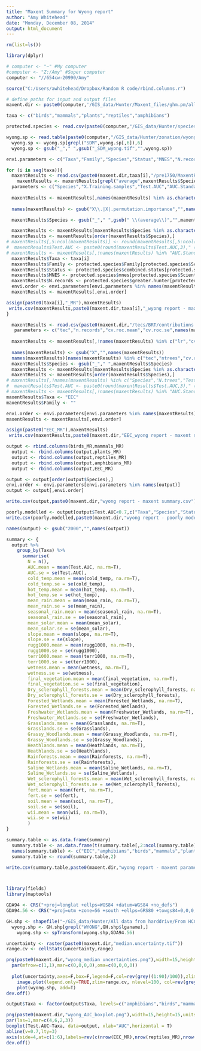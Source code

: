 ```yaml
---
title: "Maxent Summary for Wyong report"
author: "Amy Whitehead"
date: "Monday, December 08, 2014"
output: html_document
---
```



```r
rm(list=ls())

library(dplyr)

# computer <- "~" #My computer
#computer <- "Z:/Amy" #Super computer
computer <- "//654cw-20990/Amy"

source("C:/Users/awhitehead/Dropbox/Random R code/rbind.columns.r")

# define paths for input and output files
maxent.dir <- paste0(computer,'/GIS_data/Hunter/Maxent_files/ghm.pm/all_variables/output/')

taxa <- c("birds","mammals","plants","reptiles","amphibians")

protected.species <- read.csv(paste0(computer,"/GIS_data/Hunter/species point data/IBRA threatened species list.csv"))

wyong.sp <- read.table(paste0(computer,"/GIS_data/Hunter/zonation/wyong/wyong.zonation.w2.spp"),sep="\t")
  wyong.sp <- wyong.sp[grepl("SDM",wyong.sp[,6]),6]
  wyong.sp <- gsub("_"," ",gsub("_SDM_wyong.tif","",wyong.sp))

```


```r
envi.parameters <- c("Taxa","Family","Species","Status","MNES","N.records","Training.samples","N.trees","Test.AUC","AUC.Standard.Deviation","cold_temp","hot_temp","mean_rain","seasonal_rain","mean_solar","slope","rugg1000","terr1000","wetness","final_vegetation","2000Dry_sclerophyll_forests","2000Forested_Wetlands","2000Freshwater_Wetlands","2000Grasslands","2000Grassy_Woodlands","2000Heathlands","2000Rainforests","2000Saline_Wetlands","2000Wet_sclerophyll_forests","fert","soil","wii")

for (i in seq(taxa)){
  maxentResults <- read.csv(paste0(maxent.dir,taxa[i],"/pre1750/MaxentResults.csv"))
    maxentResults <- maxentResults[grepl("average",maxentResults$Species),]
  parameters <- c("Species","X.Training.samples","Test.AUC","AUC.Standard.Deviation",names(maxentResults[grepl("permutation.importance",names(maxentResults))]))
  
  maxentResults <- maxentResults[,names(maxentResults) %in% as.character(parameters)]
  
  names(maxentResults) <- gsub("X\\.|X|.permutation.importance","",names(maxentResults))

  maxentResults$Species <- gsub("_"," ",gsub(" \\(average\\)","",maxentResults$Species))

  maxentResults <- maxentResults[maxentResults$Species %in% as.character(wyong.sp),]
  maxentResults <- maxentResults[order(maxentResults$Species),]
# maxentResults[,5:ncol(maxentResults)] <- round(maxentResults[,5:ncol(maxentResults)],2)
#  maxentResults$Test.AUC <- paste0(round(maxentResults$Test.AUC,3)," (",round(maxentResults$AUC.Standard.Deviation,3),")")
# maxentResults <- maxentResults[,!names(maxentResults) %in% "AUC.Standard.Deviation"]
  maxentResults$Taxa <- taxa[i]
  maxentResults$Family <- protected.species$Family[protected.species$Scientific.Name %in% maxentResults$Species]
  maxentResults$Status <- protected.species$combined.status[protected.species$Scientific.Name %in% maxentResults$Species]
  maxentResults$MNES <- protected.species$mnes[protected.species$Scientific.Name %in% maxentResults$Species]
  maxentResults$N.records <- protected.species$greater.hunter[protected.species$Scientific.Name %in% maxentResults$Species]
  envi.order <- envi.parameters[envi.parameters %in% names(maxentResults)]  
  maxentResults <- maxentResults[,envi.order]

assign(paste0(taxa[i],"_MR"),maxentResults)
 write.csv(maxentResults,paste0(maxent.dir,taxa[i],"_wyong report - maxent summary.csv"),row.names=F) 
}

```


```r
  maxentResults <- read.csv(paste0(maxent.dir,"/tecs/BRT/contributions.csv"))
   parameters <- c("tec","n.records","cv.roc.mean","cv.roc.se",names(maxentResults[grepl("permutation.importance",names(maxentResults))]))
  
  maxentResults <- maxentResults[,!names(maxentResults) %in% c("lr","cv.correlation.mean","cv.correlation.se","cv.deviance.mean","cv.deviance.se")]
  
  names(maxentResults) <- gsub("X","",names(maxentResults))
  names(maxentResults)[names(maxentResults) %in% c("tec","ntrees","cv.roc.mean","cv.roc.se","n.records")] <- c("Species","N.trees","Test.AUC","AUC.Standard.Deviation","N.records")
  maxentResults$Species <- gsub("_"," ",maxentResults$Species)
  maxentResults <- maxentResults[maxentResults$Species %in% as.character(wyong.sp),]
  maxentResults <- maxentResults[order(maxentResults$Species),]
# maxentResults[,!names(maxentResults) %in% c("Species","N.trees","Test.AUC","AUC.Standard.Deviation","N.records")] <- round(maxentResults[,!names(maxentResults) %in% c("Species","N.trees","Test.AUC","AUC.Standard.Deviation","N.records")],2)
#  maxentResults$Test.AUC <- paste0(round(maxentResults$Test.AUC,3)," (",round(maxentResults$AUC.Standard.Deviation,3),")")
# maxentResults <- maxentResults[,!names(maxentResults) %in% "AUC.Standard.Deviation"]
maxentResults$Taxa <- "EEC"
maxentResults$Family <- ""

envi.order <- envi.parameters[envi.parameters %in% names(maxentResults)]  
maxentResults <- maxentResults[,envi.order]

assign(paste0("EEC_MR"),maxentResults)
 write.csv(maxentResults,paste0(maxent.dir,"EEC_wyong report - maxent summary.csv"),row.names=F)  

```

```r
output <- rbind.columns(birds_MR,mammals_MR)
  output <- rbind.columns(output,plants_MR)
  output <- rbind.columns(output,reptiles_MR)
  output <- rbind.columns(output,amphibians_MR)
  output <- rbind.columns(output,EEC_MR)

output <- output[order(output$Species),]
envi.order <- envi.parameters[envi.parameters %in% names(output)] 
output <- output[,envi.order]

write.csv(output,paste0(maxent.dir,"wyong report - maxent summary.csv"),row.names=F)

poorly.modelled <- output[output$Test.AUC<0.7,c("Taxa","Species","Status","MNES","N.records","Test.AUC")]
write.csv(poorly.modelled,paste0(maxent.dir,"wyong report - poorly modelled species.csv"),row.names=F)
```

```r
names(output) <- gsub("2000","",names(output))

summary <- {
  output %>%
    group_by(Taxa) %>%
      summarise(
        N = n(),
        AUC.mean = mean(Test.AUC, na.rm=T),
        AUC.se = se(Test.AUC),
        cold_temp.mean = mean(cold_temp, na.rm=T),
        cold_temp.se = se(cold_temp),
        hot_temp.mean = mean(hot_temp, na.rm=T),
        hot_temp.se = se(hot_temp),
        mean_rain.mean = mean(mean_rain, na.rm=T),
        mean_rain.se = se(mean_rain),
        seasonal_rain.mean = mean(seasonal_rain, na.rm=T),
        seasonal_rain.se = se(seasonal_rain),
        mean_solar.mean = mean(mean_solar),
        mean_solar.se = se(mean_solar),
        slope.mean = mean(slope, na.rm=T),
        slope.se = se(slope),
        rugg1000.mean = mean(rugg1000, na.rm=T),
        rugg1000.se = se(rugg1000),
        terr1000.mean = mean(terr1000, na.rm=T),
        terr1000.se = se(terr1000),
        wetness.mean = mean(wetness, na.rm=T),
        wetness.se = se(wetness),
        final_vegetation.mean = mean(final_vegetation, na.rm=T),
        final_vegetation.se = se(final_vegetation),
        Dry_sclerophyll_forests.mean = mean(Dry_sclerophyll_forests, na.rm=T),
        Dry_sclerophyll_forests.se = se(Dry_sclerophyll_forests),
        Forested_Wetlands.mean = mean(Forested_Wetlands, na.rm=T),
        Forested_Wetlands.se = se(Forested_Wetlands),
        Freshwater_Wetlands.mean = mean(Freshwater_Wetlands, na.rm=T),
        Freshwater_Wetlands.se = se(Freshwater_Wetlands),
        Grasslands.mean = mean(Grasslands, na.rm=T),
        Grasslands.se = se(Grasslands),
        Grassy_Woodlands.mean = mean(Grassy_Woodlands, na.rm=T),
        Grassy_Woodlands.se = se(Grassy_Woodlands),
        Heathlands.mean = mean(Heathlands, na.rm=T),
        Heathlands.se = se(Heathlands),
        Rainforests.mean = mean(Rainforests, na.rm=T),
        Rainforests.se = se(Rainforests),
        Saline_Wetlands.mean = mean(Saline_Wetlands, na.rm=T),
        Saline_Wetlands.se = se(Saline_Wetlands),
        Wet_sclerophyll_forests.mean = mean(Wet_sclerophyll_forests, na.rm=T),
        Wet_sclerophyll_forests.se = se(Wet_sclerophyll_forests),
        fert.mean = mean(fert, na.rm=T),
        fert.se = se(fert),
        soil.mean = mean(soil, na.rm=T),
        soil.se = se(soil),
        wii.mean = mean(wii, na.rm=T),
        wii.se = se(wii)        
        )
}

summary.table <- as.data.frame(summary)
  summary.table <- as.data.frame(t(summary.table[,2:ncol(summary.table)]))
  names(summary.table) <- c("EEC","amphibians","birds","mammals","plants","reptiles")
  summary.table <- round(summary.table,2)

write.csv(summary.table,paste0(maxent.dir,"wyong report - maxent parameter summary.csv"),row.names=T)




```

```r
library(fields)
library(maptools)

GDA94 <- CRS("+proj=longlat +ellps=WGS84 +datum=WGS84 +no_defs")
GDA94.56 <- CRS("+proj=utm +zone=56 +south +ellps=GRS80 +towgs84=0,0,0,0,0,0,0 +units=m +no_defs")

GH.shp <- shapefile("~/GIS_data/Hunter/All data from harddrive/From HCCREMS/Boundaries/AoI/HCCREMS_LGA.shp")
  wyong.shp <- GH.shp[grepl("WYONG",GH.shp$lganame),]
    wyong.shp <- spTransform(wyong.shp,GDA94.56)

uncertainty <- raster(paste0(maxent.dir,"median.uncertainty.tif"))
range.cv <- cellStats(uncertainty,range)

png(paste0(maxent.dir,"wyong_median uncertainties.png"),width=15,height=15,units="cm",res=300,pointsize=12,bg="transparent")
  par(mfrow=c(1,1),mar=c(0,0,0,0),oma=c(0,0,0,0))
  
  plot(uncertainty,axes=F,box=F,legend=F,col=rev(grey((1:90)/100)),zlim=c(range.cv[1],range.cv[2]))
    image.plot(legend.only=TRUE,zlim=range.cv, nlevel=100, col=rev(grey((1:90)/100)),axis.args=list(at=range.cv, labels=c(paste0("Low","\n","(CV=",round(range.cv[1],2),")"),paste0("High","\n","(CV=",round(range.cv[2],2),")")), cex.axis=0.7,adj=0.5),legend.args=list(text='Uncertainty', side=3, font=2, line=1.5, cex=0.7),legend.width=0.55,legend.shrink=0.5,small.plot=c(0.8,0.9,0.1,5))
    plot(wyong.shp, add=T)
dev.off()


```


```r

output$Taxa <- factor(output$Taxa, levels=c("amphibians","birds","mammals","plants","reptiles","EEC"))

png(paste0(maxent.dir,"wyong_AUC_boxplot.png"),width=15,height=15,units = "cm",pointsize=12,bg="transparent",res=300)
par(las=1,mar=c(4,6,2,3))
boxplot(Test.AUC~Taxa, data=output, xlab="AUC",horizontal = T)
abline(v=0.7,lty=3)
axis(side=4,at=c(1:6),labels=rev(c(nrow(EEC_MR),nrow(reptiles_MR),nrow(plants_MR),nrow(mammals_MR),nrow(birds_MR),nrow(amphibians_MR))),tick = F)
dev.off()


```
